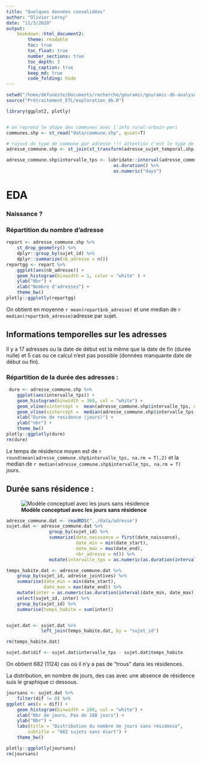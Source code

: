 ```yaml
---
title: "Quelques données consolidées"
author: "Olivier Leroy"
date: "11/3/2020"
output: 
    bookdown::html_document2:
        theme: readable
        toc: true
        toc_float: true
        number_sections: true
        toc_depth: 3
        fig_caption: true
        keep_md: true
        code_folding: hide
---
```



```r
setwd("/home/defuneste/Documents/recherche/gouramic/gouramic-db-analyses/")
source("Prétraitement_ETL/exploration_db.R")

library(ggplot2, plotly)


# on reprend le shape des communes avec l'info rural-urbain-peri
communes.shp <- st_read("data/commune.shp", quiet=T)

# rajout du type de commune par adresse !!! attention c'est le type de commune en 2019
adresse_commune.shp <- st_join(st_transform(adresse_sujet_temporal.shp, 2154), st_transform(communes.shp[,c("TYPE_CO", "insee")], 2154))

adresse_commune.shp$intervalle_tps <- lubridate::interval(adresse_commune.shp$date_start, adresse_commune.shp$date_end) %>% 
                                        as.duration() %>%  
                                        as.numeric("days")
```


# EDA

### Naissance ?

### Répartition du nombre d'adresse

```r
repart <- adresse_commune.shp %>% 
    st_drop_geometry() %>% 
    dplyr::group_by(sujet_id) %>% 
    dplyr::summarize(nb_adresse = n()) 
repartgg <- repart %>% 
    ggplot(aes(nb_adresse)) +
    geom_histogram(binwidth = 1, color = "white" ) +
    ylab("Nbr") +
    xlab("Nombre d'adresses") +
    theme_bw()
plotly::ggplotly(repartgg)

```

On obtient en moyenne `r mean(repart$nb_adresse)` et une median de `r median(repart$nb_adresse)`adresse par sujet.

## Informations temporelles sur les adresses

Il y a 17 adresses ou la date de début est la même que la date de fin (durée nulle) et 5 cas ou ce calcul n'est pas possible (données manquante date de début ou fin). 

### Répartition de la durée des adresses :

```r
 dure <- adresse_commune.shp %>% 
    ggplot(aes(intervalle_tps)) +
    geom_histogram(binwidth = 360, col = "white") +
    geom_vline(xintercept =  mean(adresse_commune.shp$intervalle_tps, na.rm = T), col = "red", lwd = 1.25) +
    geom_vline(xintercept =  median(adresse_commune.shp$intervalle_tps, na.rm = T), col = "red", lwd = 1.25, lty = 2) +
    xlab("Durée de residence (jours)") + 
    ylab("nbr") +
    theme_bw()
plotly::ggplotly(dure)
rm(dure)
```

Le temps de résidence moyen est de `r round(mean(adresse_commune.shp$intervalle_tps, na.rm = T),2)` et la median de `r median(adresse_commune.shp$intervalle_tps, na.rm = T)` jours.

## Durée sans résidence : 

![**Modèle conceptuel avec les jours sans résidence**](/home/defuneste/Documents/recherche/gouramic/rapport/joursansresidence.jpg)


```r

adresse_commune.dat <- readRDS("../data/adresse")
sujet.dat <- adresse_commune.dat %>% 
                group_by(sujet_id) %>% 
                summarize(date_naissance = first(date_naissance),
                          date_min = min(date_start), 
                          date_max = max(date_end),
                          nbr_adresse = n()) %>% 
                mutate(intervalle_tps = as.numeric(as.duration(interval(date_min, date_max)) , "days"))

temps_habite.dat <- adresse_commune.dat %>% 
    group_by(sujet_id, adresse_jointives) %>% 
    summarise(date_min = min(date_start),
              date_max = max(date_end)) %>% 
    mutate(inter = as.numeric(as.duration(interval(date_min, date_max)) , "days")) %>% 
    select(sujet_id, inter) %>% 
    group_by(sujet_id) %>% 
    summarise(temps_habite = sum(inter))


sujet.dat <- sujet.dat %>% 
             left_join(temps_habite.dat, by = "sujet_id")

rm(temps_habite.dat)

sujet.dat$dif <- sujet.dat$intervalle_tps - sujet.dat$temps_habite

```

On obtient 682 (1124) cas où il n'y a pas de "trous" dans les résidences. 

La distribution, en nombre de jours, des cas avec une absence de résidence suis le graphique ci dessous. 

```r
joursans <- sujet.dat %>% 
    filter(dif != 0) %>% 
ggplot( aes(x = dif)) +
    geom_histogram(binwidth = 180, col = "white") + 
    xlab("Nbr de jours, Pas de 180 jours") + 
    ylab("Nbr") +
    labs(title = "Distribution du nombre de jours sans résidence",
        subtitle = "682 sujets sans écart") +
    theme_bw() 

plotly::ggplotly(joursans)
rm(joursans)
```

